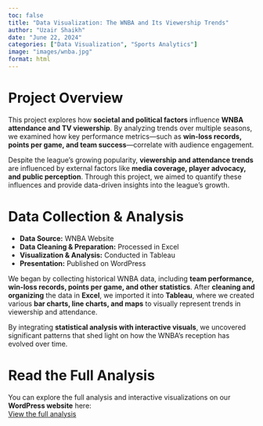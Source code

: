 ```yaml
---
toc: false
title: "Data Visualization: The WNBA and Its Viewership Trends"
author: "Uzair Shaikh"
date: "June 22, 2024"
categories: ["Data Visualization", "Sports Analytics"]
image: "images/wnba.jpg"
format: html
---
```




# **Project Overview**  
This project explores how **societal and political factors** influence **WNBA attendance and TV viewership**. By analyzing trends over multiple seasons, we examined how key performance metrics—such as **win-loss records, points per game, and team success**—correlate with audience engagement.  

Despite the league's growing popularity, **viewership and attendance trends** are influenced by external factors like **media coverage, player advocacy, and public perception**. Through this project, we aimed to quantify these influences and provide data-driven insights into the league’s growth.  

# **Data Collection & Analysis**  
- **Data Source:** WNBA Website  
- **Data Cleaning & Preparation:** Processed in Excel  
- **Visualization & Analysis:** Conducted in Tableau  
- **Presentation:** Published on WordPress  

We began by collecting historical WNBA data, including **team performance, win-loss records, points per game, and other statistics**. After **cleaning and organizing** the data in **Excel**, we imported it into **Tableau**, where we created various **bar charts, line charts, and maps** to visually represent trends in viewership and attendance.  

By integrating **statistical analysis with interactive visuals**, we uncovered significant patterns that shed light on how the WNBA’s reception has evolved over time.  

# **Read the Full Analysis**  
You can explore the full analysis and interactive visualizations on our **WordPress website** here:  
[View the full analysis](#)  
